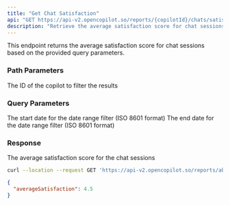```yaml
---
title: "Get Chat Satisfaction"
api: "GET https://api-v2.opencopilot.so/reports/{copilotId}/chats/satisfaction"
description: "Retrieve the average satisfaction score for chat sessions"
---
```


This endpoint returns the average satisfaction score for chat sessions based on the provided query parameters.

### Path Parameters

<ParamField path="copilotId" type="string" required>
  The ID of the copilot to filter the results
</ParamField>

### Query Parameters

<ParamField query="startDate" type="string" format="date-time">
  The start date for the date range filter (ISO 8601 format)
</ParamField>

<ParamField query="endDate" type="string" format="date-time">
  The end date for the date range filter (ISO 8601 format)
</ParamField>

### Response

<ResponseField name="averageSatisfaction" type="number">
  The average satisfaction score for the chat sessions
</ResponseField>

<RequestExample>

```bash Example Request
curl --location --request GET 'https://api-v2.opencopilot.so/reports/abc123/chats/satisfaction?startDate=2023-01-01T00:00:00Z&endDate=2023-12-31T23:59:59Z'
```

</RequestExample>

<ResponseExample>

```json Response
{
  "averageSatisfaction": 4.5
}
```

</ResponseExample>